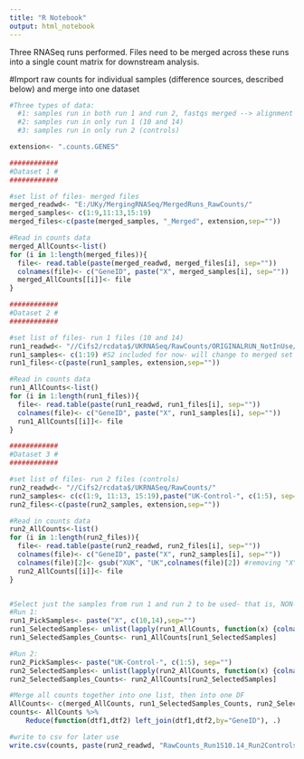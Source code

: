 ---
title: "R Notebook"
output: html_notebook
---

Three RNASeq runs performed. Files need to be merged across these runs into a single count matrix for downstream analysis.

#Import raw counts for individual samples (difference sources, described below) and merge into one dataset
```{r}
#Three types of data: 
  #1: samples run in both run 1 and run 2, fastqs merged --> alignment
  #2: samples run in only run 1 (10 and 14)
  #3: samples run in only run 2 (controls)

extension<- ".counts.GENES"

############
#Dataset 1 #
############

#set list of files- merged files
merged_readwd<- "E:/UKy/MergingRNASeq/MergedRuns_RawCounts/"
merged_samples<- c(1:9,11:13,15:19)
merged_files<-c(paste(merged_samples, "_Merged", extension,sep=""))

#Read in counts data
merged_AllCounts<-list()
for (i in 1:length(merged_files)){
  file<- read.table(paste(merged_readwd, merged_files[i], sep=""))
  colnames(file)<- c("GeneID", paste("X", merged_samples[i], sep=""))
  merged_AllCounts[[i]]<- file
}

############
#Dataset 2 #
############

#set list of files- run 1 files (10 and 14)
run1_readwd<- "//Cifs2/rcdata$/UKRNASeq/RawCounts/ORIGINALRUN_NotInUse/"
run1_samples<- c(1:19) #S2 included for now- will change to merged set later
run1_files<-c(paste(run1_samples, extension,sep=""))

#Read in counts data
run1_AllCounts<-list()
for (i in 1:length(run1_files)){
  file<- read.table(paste(run1_readwd, run1_files[i], sep=""))
  colnames(file)<- c("GeneID", paste("X", run1_samples[i], sep=""))
  run1_AllCounts[[i]]<- file
}

############
#Dataset 3 #
############

#set list of files- run 2 files (controls)
run2_readwd<- "//Cifs2/rcdata$/UKRNASeq/RawCounts/"
run2_samples<- c(c(1:9, 11:13, 15:19),paste("UK-Control-", c(1:5), sep=""))
run2_files<-c(paste(run2_samples, extension,sep=""))

#Read in counts data
run2_AllCounts<-list()
for (i in 1:length(run2_files)){
  file<- read.table(paste(run2_readwd, run2_files[i], sep=""))
  colnames(file)<- c("GeneID", paste("X", run2_samples[i], sep=""))
  colnames(file)[2]<- gsub("XUK", "UK",colnames(file)[2]) #removing "X" in column name, if it's for a control
  run2_AllCounts[[i]]<- file
}


#Select just the samples from run 1 and run 2 to be used- that is, NON-MERGED samples. Needs to be at least Samples 10/14 from run 1 and controls from run 2
#Run 1:
run1_PickSamples<- paste("X", c(10,14),sep="")
run1_SelectedSamples<- unlist(lapply(run1_AllCounts, function(x) {colnames(x)[2] %in% run1_PickSamples}))
run1_SelectedSamples_Counts<- run1_AllCounts[run1_SelectedSamples]

#Run 2:
run2_PickSamples<- paste("UK-Control-", c(1:5), sep="")
run2_SelectedSamples<- unlist(lapply(run2_AllCounts, function(x) {colnames(x)[2] %in% run2_PickSamples}))
run2_SelectedSamples_Counts<- run2_AllCounts[run2_SelectedSamples]

#Merge all counts together into one list, then into one DF
AllCounts<- c(merged_AllCounts, run1_SelectedSamples_Counts, run2_SelectedSamples_Counts)
counts<- AllCounts %>%
    Reduce(function(dtf1,dtf2) left_join(dtf1,dtf2,by="GeneID"), .)

#write to csv for later use
write.csv(counts, paste(run2_readwd, "RawCounts_Run1S10.14_Run2Controls_AllOthersMerged.csv", sep=""))

```
